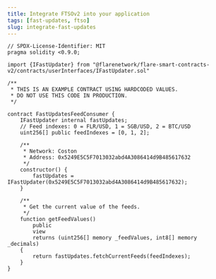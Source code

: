 ```yaml
---
title: Integrate FTSOv2 into your application
tags: [fast-updates, ftso]
slug: integrate-fast-updates
---
```


```solidity
// SPDX-License-Identifier: MIT
pragma solidity <0.9.0;

import {IFastUpdater} from "@flarenetwork/flare-smart-contracts-v2/contracts/userInterfaces/IFastUpdater.sol"

/**
 * THIS IS AN EXAMPLE CONTRACT USING HARDCODED VALUES.
 * DO NOT USE THIS CODE IN PRODUCTION.
 */

contract FastUpdatesFeedConsumer {
    IFastUpdater internal fastUpdates;
    // Feed indexes: 0 = FLR/USD, 1 = SGB/USD, 2 = BTC/USD
    uint256[] public feedIndexes = [0, 1, 2];

    /**
     * Network: Coston
     * Address: 0x5249E5C5F7013032abd4A3086414d9B485617632
     */
    constructor() {
        fastUpdates = IFastUpdater(0x5249E5C5F7013032abd4A3086414d9B485617632);
    }

    /**
     * Get the current value of the feeds.
     */
    function getFeedValues()
        public
        view
        returns (uint256[] memory _feedValues, int8[] memory _decimals)
    {
        return fastUpdates.fetchCurrentFeeds(feedIndexes);
    }
}
```
